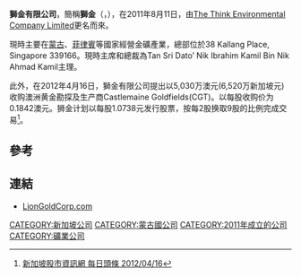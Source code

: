 '''獅金有限公司'''，簡稱'''獅金'''（'''{{lang-en|LionGold Corporation Limited}}'''，{{sgx|A78}}），在2011年8月11日，由[[The_Think_Environmental_Company_Limited|The Think Environmental Company Limited]]更名而來。

現時主要在[[蒙古|蒙古]]、[[菲律賓|菲律賓]]等國家經營金礦產業，總部位於38 Kallang Place, Singapore 339166。現時主席和總裁為Tan Sri Dato’ Nik Ibrahim Kamil Bin Nik Ahmad Kamil主理。

此外，在2012年4月16日，獅金有限公司提出以5,030万澳元(6,520万新加坡元)收购澳洲黄金勘探及生产商Castlemaine Goldfields(CGT)。以每股收购价为0.1842澳元。狮金计划以每股1.0738元发行股票，按每2股换取9股的比例完成交易<ref>[http://www.sharesinv.com/zh/articles/30185/ 新加坡股市資訊網 每日頭條 2012/04/16]{{Dead link|date=2020年1月 |bot=InternetArchiveBot |fix-attempted=yes }}</ref>。

==參考==
{{reflist}}

==連結==
*[http://www.liongoldcorp.com LionGoldCorp.com] {{Wayback|url=http://www.liongoldcorp.com/ |date=20210121035730 }}

[[CATEGORY:新加坡公司|CATEGORY:新加坡公司]]
[[CATEGORY:蒙古國公司|CATEGORY:蒙古國公司]]
[[CATEGORY:2011年成立的公司|CATEGORY:2011年成立的公司]]
[[CATEGORY:礦業公司|CATEGORY:礦業公司]]